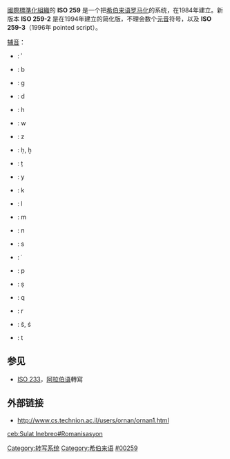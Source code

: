 {{Unreferenced|time=2020-12-02T17:29:22+00:00}}
[[國際標準化組織|國際標準化組織]]的 '''ISO 259''' 是一个把[[希伯来语|希伯来语]][[罗马化|罗马化]]的系统，在1984年建立。新版本 '''ISO 259-2''' 是在1994年建立的简化版，不理会数个[[元音|元音]]符号，以及 '''ISO 259-3'''（1996年 pointed script）。

[[辅音|辅音]]：
*{{Ivrit|[[א|א]]}}: ʾ
*{{Ivrit|[[ב|ב]]}}: b
*{{Ivrit|[[ג|ג]]}}: g
*{{Ivrit|[[ד|ד]]}}: d
*{{Ivrit|[[ה|ה]]}}: h
*{{Ivrit|[[ו|ו]]}}: w
*{{Ivrit|[[ז|ז]]}}: z
*{{Ivrit|[[ח|ח]]}}: ḥ, ḫ
*{{Ivrit|[[ט|ט]]}}: ṭ
*{{Ivrit|[[י|י]]}}: y
*{{Ivrit|[[כ|כ]]}}: k
*{{Ivrit|[[ל|ל]]}}: l
*{{Ivrit|[[מ|מ]]}}: m
*{{Ivrit|[[נ|נ]]}}: n
*{{Ivrit|[[ס|ס]]}}: s
*{{Ivrit|[[ע|ע]]}}: ʿ
*{{Ivrit|[[פ|פ]]}}: p
*{{Ivrit|[[צ|צ]]}}: ṣ
*{{Ivrit|[[ק|ק]]}}: q
*{{Ivrit|[[ר|ר]]}}: r
*{{Ivrit|[[ש|ש]]}}: š, ś
*{{Ivrit|[[ת|ת]]}}: t

== 参见 ==
*[[ISO_233|ISO 233]]，[[阿拉伯语|阿拉伯语]]轉寫

== 外部链接 ==
*http://www.cs.technion.ac.il/users/ornan/ornan1.html{{Wayback|url=http://www.cs.technion.ac.il/users/ornan/ornan1.html |date=20061214204117 }}

{{ISO}}

{{lang-stub}}

[[Category:转写系统|Category:转写系统]]
[[Category:希伯来语|Category:希伯来语]]
[[Category:ISO標準|#00259]]

[[ceb:Sulat_Inebreo#Romanisasyon|ceb:Sulat Inebreo#Romanisasyon]]